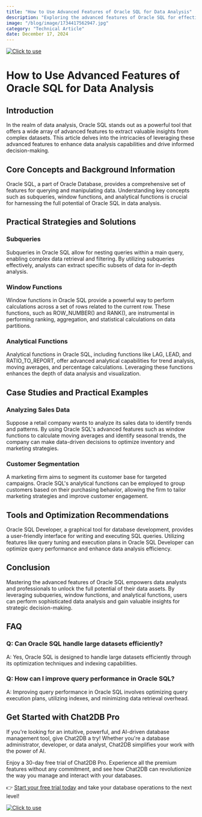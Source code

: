```yaml
---
title: "How to Use Advanced Features of Oracle SQL for Data Analysis"
description: "Exploring the advanced features of Oracle SQL for effective data analysis and insights."
image: "/blog/image/1734417562947.jpg"
category: "Technical Article"
date: December 17, 2024
---
```

[![Click to use](/image/blog/bg/chat2db1.png)](https://app.chat2db.ai/)
# How to Use Advanced Features of Oracle SQL for Data Analysis


<Authors date="December 17, 2024">
  <Author name="Rowan Hill" link="https://chat2db.ai" />
</Authors>

## Introduction

In the realm of data analysis, Oracle SQL stands out as a powerful tool that offers a wide array of advanced features to extract valuable insights from complex datasets. This article delves into the intricacies of leveraging these advanced features to enhance data analysis capabilities and drive informed decision-making.

## Core Concepts and Background Information

Oracle SQL, a part of Oracle Database, provides a comprehensive set of features for querying and manipulating data. Understanding key concepts such as subqueries, window functions, and analytical functions is crucial for harnessing the full potential of Oracle SQL in data analysis.

## Practical Strategies and Solutions

### Subqueries

Subqueries in Oracle SQL allow for nesting queries within a main query, enabling complex data retrieval and filtering. By utilizing subqueries effectively, analysts can extract specific subsets of data for in-depth analysis.

### Window Functions

Window functions in Oracle SQL provide a powerful way to perform calculations across a set of rows related to the current row. These functions, such as ROW_NUMBER() and RANK(), are instrumental in performing ranking, aggregation, and statistical calculations on data partitions.

### Analytical Functions

Analytical functions in Oracle SQL, including functions like LAG, LEAD, and RATIO_TO_REPORT, offer advanced analytical capabilities for trend analysis, moving averages, and percentage calculations. Leveraging these functions enhances the depth of data analysis and visualization.

## Case Studies and Practical Examples

### Analyzing Sales Data

Suppose a retail company wants to analyze its sales data to identify trends and patterns. By using Oracle SQL's advanced features such as window functions to calculate moving averages and identify seasonal trends, the company can make data-driven decisions to optimize inventory and marketing strategies.

### Customer Segmentation

A marketing firm aims to segment its customer base for targeted campaigns. Oracle SQL's analytical functions can be employed to group customers based on their purchasing behavior, allowing the firm to tailor marketing strategies and improve customer engagement.

## Tools and Optimization Recommendations

Oracle SQL Developer, a graphical tool for database development, provides a user-friendly interface for writing and executing SQL queries. Utilizing features like query tuning and execution plans in Oracle SQL Developer can optimize query performance and enhance data analysis efficiency.

## Conclusion

Mastering the advanced features of Oracle SQL empowers data analysts and professionals to unlock the full potential of their data assets. By leveraging subqueries, window functions, and analytical functions, users can perform sophisticated data analysis and gain valuable insights for strategic decision-making.

## FAQ

### Q: Can Oracle SQL handle large datasets efficiently?

A: Yes, Oracle SQL is designed to handle large datasets efficiently through its optimization techniques and indexing capabilities.

### Q: How can I improve query performance in Oracle SQL?

A: Improving query performance in Oracle SQL involves optimizing query execution plans, utilizing indexes, and minimizing data retrieval overhead.


## Get Started with Chat2DB Pro

If you're looking for an intuitive, powerful, and AI-driven database management tool, give Chat2DB a try! Whether you're a database administrator, developer, or data analyst, Chat2DB simplifies your work with the power of AI.

Enjoy a 30-day free trial of Chat2DB Pro. Experience all the premium features without any commitment, and see how Chat2DB can revolutionize the way you manage and interact with your databases.

👉 [Start your free trial today](https://app.chat2db.ai/) and take your database operations to the next level!

[![Click to use](/image/blog/bg/chat2db.jpg)](https://app.chat2db.ai/)